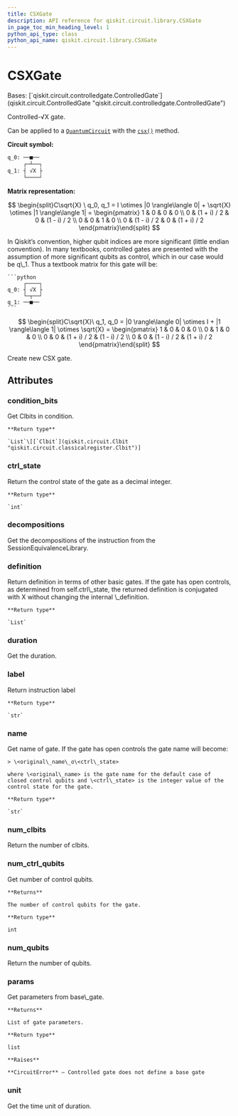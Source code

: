 ```yaml
---
title: CSXGate
description: API reference for qiskit.circuit.library.CSXGate
in_page_toc_min_heading_level: 1
python_api_type: class
python_api_name: qiskit.circuit.library.CSXGate
---
```


# CSXGate

<Class id="qiskit.circuit.library.CSXGate" isDedicatedPage={true} github="https://github.com/qiskit/qiskit/tree/stable/0.23/qiskit/circuit/library/standard_gates/sx.py" signature="CSXGate(label=None, ctrl_state=None)">
  Bases: [`qiskit.circuit.controlledgate.ControlledGate`](qiskit.circuit.ControlledGate "qiskit.circuit.controlledgate.ControlledGate")

  Controlled-√X gate.

  Can be applied to a [`QuantumCircuit`](qiskit.circuit.QuantumCircuit "qiskit.circuit.QuantumCircuit") with the [`csx()`](qiskit.circuit.QuantumCircuit#csx "qiskit.circuit.QuantumCircuit.csx") method.

  **Circuit symbol:**

  ```python
  q_0: ──■──
       ┌─┴──┐
  q_1: ┤ √X ├
       └────┘
  ```

  **Matrix representation:**

$$
\begin{split}C\sqrt{X} \ q_0, q_1 =
I \otimes |0 \rangle\langle 0| + \sqrt{X} \otimes |1 \rangle\langle 1|  =
\begin{pmatrix}
1 & 0 & 0 & 0 \\
0 & (1 + i) / 2 & 0 & (1 - i) / 2 \\
0 & 0 & 1 & 0 \\
0 & (1 - i) / 2 & 0 & (1 + i) / 2
\end{pmatrix}\end{split}
$$

  <Admonition title="Note" type="note">
    In Qiskit’s convention, higher qubit indices are more significant (little endian convention). In many textbooks, controlled gates are presented with the assumption of more significant qubits as control, which in our case would be q\_1. Thus a textbook matrix for this gate will be:

    ```python
         ┌────┐
    q_0: ┤ √X ├
         └─┬──┘
    q_1: ──■──
    ```

$$
\begin{split}C\sqrt{X}\ q_1, q_0 =
|0 \rangle\langle 0| \otimes I + |1 \rangle\langle 1| \otimes \sqrt{X} =
\begin{pmatrix}
1 & 0 & 0 & 0 \\
0 & 1 & 0 & 0 \\
0 & 0 & (1 + i) / 2 & (1 - i) / 2 \\
0 & 0 & (1 - i) / 2 & (1 + i) / 2
\end{pmatrix}\end{split}
$$
  </Admonition>

  Create new CSX gate.

  ## Attributes

  ### condition\_bits

  <Attribute id="qiskit.circuit.library.CSXGate.condition_bits" name="condition_bits">
    Get Clbits in condition.

    **Return type**

    `List`\[[`Clbit`](qiskit.circuit.Clbit "qiskit.circuit.classicalregister.Clbit")]
  </Attribute>

  ### ctrl\_state

  <Attribute id="qiskit.circuit.library.CSXGate.ctrl_state" name="ctrl_state">
    Return the control state of the gate as a decimal integer.

    **Return type**

    `int`
  </Attribute>

  ### decompositions

  <Attribute id="qiskit.circuit.library.CSXGate.decompositions" name="decompositions">
    Get the decompositions of the instruction from the SessionEquivalenceLibrary.
  </Attribute>

  ### definition

  <Attribute id="qiskit.circuit.library.CSXGate.definition" name="definition">
    Return definition in terms of other basic gates. If the gate has open controls, as determined from self.ctrl\_state, the returned definition is conjugated with X without changing the internal \_definition.

    **Return type**

    `List`
  </Attribute>

  ### duration

  <Attribute id="qiskit.circuit.library.CSXGate.duration" name="duration">
    Get the duration.
  </Attribute>

  ### label

  <Attribute id="qiskit.circuit.library.CSXGate.label" name="label">
    Return instruction label

    **Return type**

    `str`
  </Attribute>

  ### name

  <Attribute id="qiskit.circuit.library.CSXGate.name" name="name">
    Get name of gate. If the gate has open controls the gate name will become:

    > \<original\_name\_o\<ctrl\_state>

    where \<original\_name> is the gate name for the default case of closed control qubits and \<ctrl\_state> is the integer value of the control state for the gate.

    **Return type**

    `str`
  </Attribute>

  ### num\_clbits

  <Attribute id="qiskit.circuit.library.CSXGate.num_clbits" name="num_clbits">
    Return the number of clbits.
  </Attribute>

  ### num\_ctrl\_qubits

  <Attribute id="qiskit.circuit.library.CSXGate.num_ctrl_qubits" name="num_ctrl_qubits">
    Get number of control qubits.

    **Returns**

    The number of control qubits for the gate.

    **Return type**

    int
  </Attribute>

  ### num\_qubits

  <Attribute id="qiskit.circuit.library.CSXGate.num_qubits" name="num_qubits">
    Return the number of qubits.
  </Attribute>

  ### params

  <Attribute id="qiskit.circuit.library.CSXGate.params" name="params">
    Get parameters from base\_gate.

    **Returns**

    List of gate parameters.

    **Return type**

    list

    **Raises**

    **CircuitError** – Controlled gate does not define a base gate
  </Attribute>

  ### unit

  <Attribute id="qiskit.circuit.library.CSXGate.unit" name="unit">
    Get the time unit of duration.
  </Attribute>
</Class>


